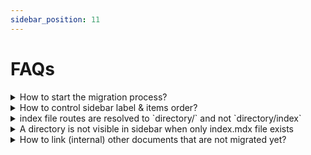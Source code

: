 ```yaml
---
sidebar_position: 11
---
```


# FAQs

<details>
<summary>How to start the migration process?</summary>

Convert file from `.rst` to `.mdx`. 
We used an auto transform tool [Pandoc](https://pandoc.org) to automate this and added the resultant content in `.txt` file.

1. Convert the transsformed `.rst.txt` to `.mdx` extension for the file to be able to show up in sidebar and UI.
2. Use this guide for syntactical and usage reference.
3. Validate content and cleanup misc divs that are populated during auto transform and any invalid mdx data.
4. The misc populated divs exist to ease adding metadata and any sphinx directives that can't be auto transformed to mdx. Please cross referene the actual RST file for content validation.


Verify content correctness and preview in UI. 

</details>

<details>
<summary>How to control sidebar label & items order?</summary>

**For Individual Files**
Make use of `sidebar_label` and `sidebar_position` meta

```markdown
---
sidebar_label: Hasura Core
sidebar_position: 3
---
```

**For Directories (Categories)**
Please add a `__category__.json` and add the `label` and `position` properties.

```json
{
  "label": "Hasura Core",
  "position": 1
}
```

Please read the docusaurus docs about this here - https://docusaurus.io/docs/sidebar#autogenerated-sidebar-metadata
</details>

<details>
<summary>index file routes are resolved to `directory/` and not `directory/index`</summary>

Use `slug` metadata to manually set the slug to `directory/index`. Please check [this PR on docusaurus](https://github.com/facebook/docusaurus/pull/5830) for more information.

```markdown title="index.mdx"
---
...
slug: /migration-guide/index
---
```
</details>


<details>
<summary>A directory is not visible in sidebar when only index.mdx file exists</summary>

This is known and default behaviour from docusaurus. `index` is considered direct link to directory index and won't be visible unless there is one more file.

To fix, rename the file from `index.mdx` to `directory-name.mdx` and remove the directory.
</details>

<details>
<summary>How to link (internal) other documents that are not migrated yet?</summary>

Currently, broken MDX links are set to warn to ease the migration process. So, add the file path as link.

To get the file path, do a global search for id in `graphql-engine/docs/graphql/` directory and use the respective file path.

![Link File Path From Ref Screencapture](/img/migration-guide/link-file-path-from-ref.png)

:::tip
You can prepend the id with `.. _` to only get the file id as result and not include the usage files.
:::

The root relative link should start at `graphql` directory level.

Ex: Link from above screnshot `/graphql/core/api-reference/metadata-api/actions.mdx`

```markdown
[actions Metadata API](/graphql/core/api-reference/metadata-api/actions.mdx)

<!-- If using Link component -->
<Link to="/graphql/core/api-reference/metadata-api/actions">actions Metadata API</Link>
```
Please refer [Links](/migration-guide/links.mdx) for more information about links usage.
</details>
